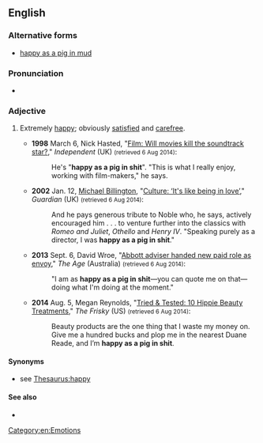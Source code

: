 ==English==

===Alternative forms===
* [[happy as a pig in mud]]

===Pronunciation===
* {{audio|en|en-au-happy as a pig in shit.ogg|Audio (AU)}}

===Adjective===
{{head|en|adjective}}

# {{lb|en|chiefly|UK|and|Ireland|idiomatic|vulgar}} Extremely [[happy]]; obviously [[satisfy|satisfied]] and [[carefree]].
#* '''1998''' March 6, Nick Hasted, "[http://www.independent.co.uk/life-style/film-will-movies-kill-the-soundtrack-star-1148509.html Film: Will movies kill the soundtrack star?]," ''Independent'' (UK) <small>(retrieved 6 Aug 2014)</small>:
#*: He's "'''happy as a pig in shit'''". "This is what I really enjoy, working with film-makers," he says.
#* '''2002''' Jan. 12, [[w:Michael Billington (critic)|Michael Billington]], "[http://www.theguardian.com/culture/2002/jan/12/artsfeatures.whoswhoinbritishtheatre Culture: ‘It's like being in love’]," ''Guardian'' (UK) <small>(retrieved 6 Aug 2014)</small>:
#*: And he pays generous tribute to Noble who, he says, actively encouraged him . . . to venture further into the classics with ''Romeo and Juliet'', ''Othello'' and ''Henry IV''. "Speaking purely as a director, I was '''happy as a pig in shit'''."
#* '''2013''' Sept. 6, David Wroe, "[http://www.theage.com.au/federal-politics/federal-election-2013/abbott-adviser-handed-new-paid-role-as-envoy-20130905-2t85y.html Abbott adviser handed new paid role as envoy]," ''The Age'' (Australia) <small>(retrieved 6 Aug 2014)</small>:
#*: "I am as '''happy as a pig in shit'''—you can quote me on that—doing what I'm doing at the moment."
#* '''2014''' Aug. 5, Megan Reynolds, "[https://web.archive.org/web/20140806232206/http://www.thefrisky.com/2014-08-05/tried-tested-10-hippie-beauty-treatments/ Tried & Tested: 10 Hippie Beauty Treatments]," ''The Frisky'' (US) <small>(retrieved 6 Aug 2014)</small>:
#*: Beauty products are the one thing that I waste my money on. Give me a hundred bucks and plop me in the nearest Duane Reade, and I’m '''happy as a pig in shit'''.

====Synonyms====
* see [[Thesaurus:happy]]

====See also====
* {{l|en|hog heaven}}

[[Category:en:Emotions]]